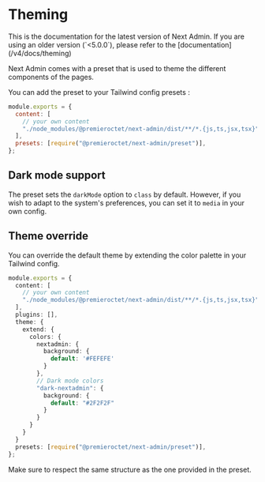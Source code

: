 
# Theming

<Callout type="info">
  This is the documentation for the latest version of Next Admin. If you are using an older version (`<5.0.0`), please refer to the [documentation](/v4/docs/theming)
</Callout>

Next Admin comes with a preset that is used to theme the different components of the pages.

You can add the preset to your Tailwind config presets :

```js
module.exports = {
  content: [
    // your own content
    "./node_modules/@premieroctet/next-admin/dist/**/*.{js,ts,jsx,tsx}",
  ],
  presets: [require("@premieroctet/next-admin/preset")],
};
```

## Dark mode support

The preset sets the `darkMode` option to `class` by default. However, if you wish to adapt to the system's preferences, you can set it to `media` in your own config.

## Theme override

You can override the default theme by extending the color palette in your Tailwind config.

```typescript
module.exports = {
  content: [
    // your own content
    "./node_modules/@premieroctet/next-admin/dist/**/*.{js,ts,jsx,tsx}",
  ],
  plugins: [],
  theme: {
    extend: {
      colors: {
        nextadmin: {
          background: {
            default: '#FEFEFE'
          }
        },
        // Dark mode colors
        "dark-nextadmin": {
          background: {
            default: "#2F2F2F"
          }
        }
      }
    }
  }
  presets: [require("@premieroctet/next-admin/preset")],
};
```

Make sure to respect the same structure as the one provided in the preset.

